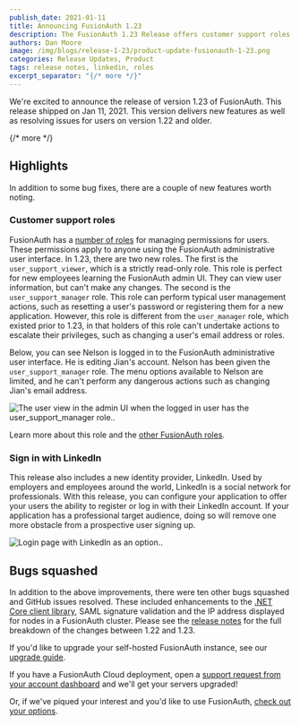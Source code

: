 ```yaml
---
publish_date: 2021-01-11 
title: Announcing FusionAuth 1.23
description: The FusionAuth 1.23 Release offers customer support roles as well as the LinkedIn identity provider
authors: Dan Moore
image: /img/blogs/release-1-23/product-update-fusionauth-1-23.png
categories: Release Updates, Product
tags: release notes, linkedin, roles
excerpt_separator: "{/* more */}"
---
```


We're excited to announce the release of version 1.23 of FusionAuth. This release shipped on Jan 11, 2021. This version delivers new features as well as resolving issues for users on version 1.22 and older.

{/* more */}

## Highlights

In addition to some bug fixes, there are a couple of new features worth noting.

### Customer support roles

FusionAuth has a [number of roles](/docs/get-started/core-concepts/roles#fusionauth-admin-ui-roles) for managing permissions for users. These permissions apply to anyone using the FusionAuth administrative user interface. In 1.23, there are two new roles. The first is the `user_support_viewer`, which is a strictly read-only role. This role is perfect for new employees learning the FusionAuth admin UI. They can view user information, but can't make any changes. The second is the `user_support_manager` role. This role can perform typical user management actions, such as resetting a user's password or registering them for a new application. However, this role is different from the `user_manager` role, which existed prior to 1.23, in that holders of this role can't undertake actions to escalate their privileges, such as changing a user's email address or roles.

Below, you can see Nelson is logged in to the FusionAuth administrative user interface. He is editing Jian's account. Nelson has been given the `user_support_manager` role. The menu options available to Nelson are limited, and he can't perform any dangerous actions such as changing Jian's email address.

![The user view in the admin UI when the logged in user has the user_support_manager role..](/img/blogs/release-1-23/user-edit-with-user-support-manager-role.png)

Learn more about this role and the [other FusionAuth roles](/docs/get-started/core-concepts/roles#fusionauth-admin-ui-roles).

### Sign in with LinkedIn

This release also includes a new identity provider, LinkedIn. Used by employers and employees around the world, LinkedIn is a social network for professionals. With this release, you can configure your application to offer your users the ability to register or log in with their LinkedIn account. If your application has a professional target audience, doing so will remove one more obstacle from a prospective user signing up.

![Login page with LinkedIn as an option..](/img/blogs/release-1-23/linkedin-login.png)

## Bugs squashed

In addition to the above improvements, there were ten other bugs squashed and GitHub issues resolved. These included enhancements to the [.NET Core client library](/docs/sdks/netcore), SAML signature validation and the IP address displayed for nodes in a FusionAuth cluster. Please see the [release notes](/docs/release-notes/archive#version-1-23-0) for the full breakdown of the changes between 1.22 and 1.23. 

If you'd like to upgrade your self-hosted FusionAuth instance, see our [upgrade guide](/docs/operate/deploy/upgrade). 

If you have a FusionAuth Cloud deployment, open a <a href="https://account.fusionauth.io/account/support/" target="_blank">support request from your account dashboard</a> and we'll get your servers upgraded!

Or, if we've piqued your interest and you'd like to use FusionAuth, [check out your options](/pricing).
